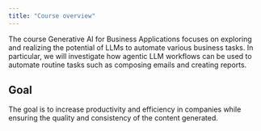 ```yaml
---
title: "Course overview"
---
```



The course Generative AI for Business Applications focuses on exploring and realizing the potential of LLMs to automate various business tasks. In particular, we will investigate how agentic LLM workflows can be used to automate routine tasks such as composing emails and creating reports. 

:::{.callout-tip}
## Goal
The goal is to increase productivity and efficiency in companies while ensuring the quality and consistency of the content generated. 
:::

